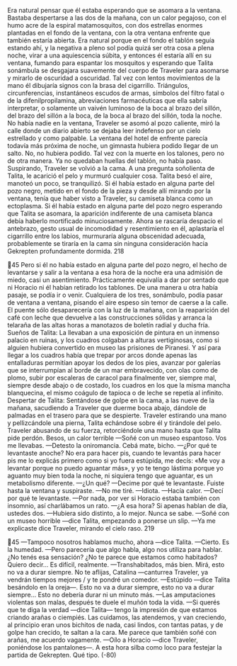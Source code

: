Era natural pensar que él estaba esperando que se asomara a la ventana.
Bastaba despertarse a las dos de la mañana, con un calor pegajoso, con el humo
acre de la espiral matamosquitos, con dos estrellas enormes plantadas en el
fondo de la ventana, con la otra ventana enfrente que también estaría abierta.
Era natural porque en el fondo el tablón seguía estando ahí, y la negativa a
pleno sol podía quizá ser otra cosa a plena noche, virar a una aquiescencia súbita,
y entonces él estaría allí en su ventana, fumando para espantar los mosquitos y
esperando que Talita sonámbula se desgajara suavemente del cuerpo de Traveler
para asomarse y mirarlo de oscuridad a oscuridad. Tal vez con lentos
movimientos de la mano él dibujaría signos con la brasa del cigarrillo.
Triángulos, circunferencias, instantáneos escudos de armas, símbolos del filtro
fatal o de la difenilpropilamina, abreviaciones farmacéuticas que ella sabría
interpretar, o solamente un vaivén luminoso de la boca al brazo del sillón, del
brazo del sillón a la boca, de la boca al brazo del sillón, toda la noche.
No había nadie en la ventana, Traveler se asomó al pozo caliente, miró la calle
donde un diario abierto se dejaba leer indefenso por un cielo estrellado y como
palpable. La ventana del hotel de enfrente parecía todavía más próxima de
noche, un gimnasta hubiera podido llegar de un salto. No, no hubiera podido.
Tal vez con la muerte en los talones, pero no de otra manera. Ya no quedaban
huellas del tablón, no había paso.
Suspirando, Traveler se volvió a la cama. A una pregunta soñolienta de Talita,
le acarició el pelo y murmuró cualquier cosa. Talita besó el aire, manoteó un
poco, se tranquilizó.
Si él había estado en alguna parte del pozo negro, metido en el fondo de la
pieza y desde allí mirando por la ventana, tenía que haber visto a Traveler, su
camiseta blanca como un ectoplasma. Si él había estado en alguna parte del pozo
negro esperando que Talita se asomara, la aparición indiferente de una camiseta
blanca debía haberlo mortificado minuciosamente. Ahora se rascaría despacio el
antebrazo, gesto usual de incomodidad y resentimiento en él, aplastaría el
cigarrillo entre los labios, murmuraría alguna obscenidad adecuada,
probablemente se tiraría en la cama sin ninguna consideración hacia Gekrepten
profundamente dormida.
218

45
Pero si él no había estado en alguna parte del pozo negro, el hecho de
levantarse y salir a la ventana a esa hora de la noche era una admisión de miedo,
casi un asentimiento. Prácticamente equivalía a dar por sentado que ni Horacio
ni él habían retirado los tablones. De una manera u otra había pasaje, se podía ir
o venir. Cualquiera de los tres, sonámbulo, podía pasar de ventana a ventana,
pisando el aire espeso sin temor de caerse a la calle. El puente sólo desaparecería
con la luz de la mañana, con la reaparición del café con leche que devuelve a las
construcciones sólidas y arranca la telaraña de las altas horas a manotazos de
boletín radial y ducha fría.
Sueños de Talita: La llevaban a una exposición de pintura en un inmenso
palacio en ruinas, y los cuadros colgaban a alturas vertiginosas, como si alguien
hubiera convertido en museo las prisiones de Piranesi. Y así para llegar a los
cuadros había que trepar por arcos donde apenas las entalladuras permitían
apoyar los dedos de los pies, avanzar por galerías que se interrumpían al borde
de un mar embravecido, con olas como de plomo, subir por escaleras de caracol
para finalmente ver, siempre mal, siempre desde abajo o de costado, los cuadros
en los que la misma mancha blanquecina, el mismo coágulo de tapioca o de leche
se repetía al infinito.
Despertar de Talita: Sentándose de golpe en la cama, a las nueve de la
mañana, sacudiendo a Traveler que duerme boca abajo, dándole de palmadas en
el trasero para que se despierte. Traveler estirando una mano y pellizcándole una
pierna, Talita echándose sobre él y tirándole del pelo. Traveler abusando de su
fuerza, retorciéndole una mano hasta que Talita pide perdón. Besos, un calor
terrible
—Soñé con un museo espantoso. Vos me llevabas.
—Detesto la oniromancia. Cebá mate, bicho.
—¿Por qué te levantaste anoche? No era para hacer pis, cuando te levantás
para hacer pis me lo explicás primero como si yo fuera estúpida, me decís: «Me
voy a levantar porque no puedo aguantar más», y yo te tengo lástima porque yo
aguanto muy bien toda la noche, ni siquiera tengo que aguantar, es un
metabolismo diferente.
—¿Un qué?
—Decime por qué te levantaste. Fuiste hasta la ventana y suspiraste.
—No me tiré.
—Idiota. —Hacía calor.
—Decí por qué te levantaste.
—Por nada, por ver si Horacio estaba también con insomnio, así charlábamos
un rato.
—¿A esa hora? Si apenas hablan de día, ustedes dos.
—Hubiera sido distinto, a lo mejor. Nunca se sabe.
—Soñé con un museo horrible —dice Talita, empezando a ponerse un slip.
—Ya me explicaste dice Traveler, mirando el cielo raso.
219

45
—Tampoco nosotros hablamos mucho, ahora —dice Talita.
—Cierto. Es la humedad.
—Pero parecería que algo habla, algo nos utiliza para hablar. ¿No tenés esa
sensación? ¿No te parece que estamos como habitados? Quiero decir... Es difícil,
realmente.
—Transhabitados, más bien. Mirá, esto no va a durar siempre. No te aflijas,
Catalina —canturrea Traveler, ya vendrán tiempos mejores / y te pondré un comedor.
—Estúpido —dice Talita besándolo en la oreja—. Esto no va a durar siempre,
esto no va a durar siempre... Esto no debería durar ni un minuto más.
—Las amputaciones violentas son malas, después te duele el muñón toda la
vida.
—Si querés que te diga la verdad —dice Talita— tengo la impresión de que
estamos criando arañas o ciempiés. Las cuidamos, las atendemos, y van
creciendo, al principio eran unos bichitos de nada, casi lindos, con tantas patas, y
de golpe han crecido, te saltan a la cara. Me parece que también soñé con arañas,
me acuerdo vagamente.
—Oílo a Horacio —dice Traveler, poniéndose los pantalones—. A esta hora
silba como loco para festejar la partida de Gekrepten. Qué tipo.
(-80)
